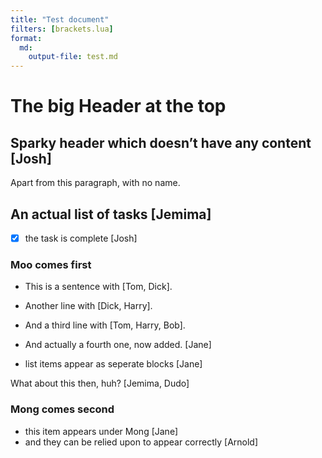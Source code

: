 ---
title: "Test document"
filters: [brackets.lua]
format:
  md:
    output-file: test.md
---

# The big Header at the top

## Sparky header which doesn't have any content [Josh]

Apart from this paragraph, with no name. 

## An actual list of tasks [Jemima]

- [x] the task is complete [Josh]

### Moo comes first

- This is a sentence with [Tom, Dick].
- Another line with [Dick, Harry].
- And a third line with [Tom, Harry, Bob].

- And actually a fourth one, now added. [Jane]
- list items appear as seperate blocks [Jane]

What about this then, huh? [Jemima, Dudo]

### Mong comes second

- this item appears under Mong [Jane]
- and they can be relied upon to appear correctly [Arnold]
